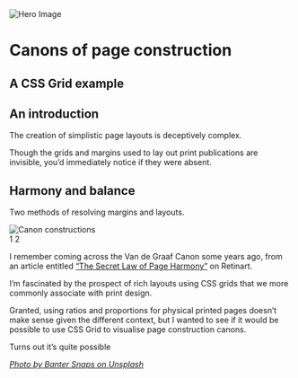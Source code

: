 
<Collection>
  <Spread>
    <div className={`${Canon.t0} ${Canon.te4h} ${Canon.ln1} ${Canon.re0}`}>
      <img className={Canon.cover} src={Img} alt="Hero Image"/>
    </div>
    <h1 className={`${Canon.t5} ${Canon.l1} ${Canon.le7} ${Canon.m0} ${Canon.ae}`}>
      Canons of page construction
    </h1>
    <h2 className={`${Canon.t6} ${Canon.l1} ${Canon.le7} ${Canon.ae} ${Canon.m0}`}>
      A CSS Grid example
    </h2>
    <div className={`${Canon.t4} ${Canon.ae} ${Canon.r1} ${Canon.re7}`}>
      <h2 className={Canon.mt0}>An introduction</h2>
      <p>The creation of simplistic page layouts is deceptively complex.</p>
      <p>Though the grids and margins used to lay out print publications are invisible, you’d immediately notice if they were absent.</p>
      <h2>Harmony and balance</h2>
      <p className={Canon.mb0}>Two methods of resolving margins and layouts.</p>
    </div>
    <div className={`${Canon.t5} ${Canon.r1} ${Canon.ren1}`}>
      <img src={Examples} alt="Canon constructions"/>
    </div>
    <PageNumber side="left">1</PageNumber>
    <PageNumber side="right">2</PageNumber>
  </Spread>  
</Collection>

<Footer date={5} prev={true}>

I remember coming across the Van de Graaf Canon some years ago, from an article entitled [“The Secret Law of Page Harmony”][ph] on Retinart.

I’m fascinated by the prospect of rich layouts using CSS grids that we more commonly associate with print design.

Granted, using ratios and proportions for physical printed pages doesn’t make sense given the different context, but I wanted to see if it would be possible to use CSS Grid to visualise page construction canons.

Turns out it’s quite possible

*[Photo by Banter Snaps on Unsplash][credit]*

[ph]: http://retinart.net/graphic-design/secret-law-of-page-harmony/ "The Secret Law of Page Harmony"
[credit]: https://unsplash.com/photos/eY7ETwocMyU "Photo by Banter Snaps on Unsplash"
</Footer>
